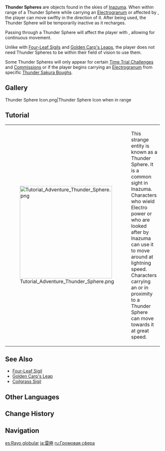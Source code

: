 {{About|the exploration system|the component from [[Divine Ingenuity]]|Thunder Sphere (Component)}}
{{Terminology Infobox
|image        = Thunder Sphere.png
|type         = Exploration
|type2        = Game Systems
|region       = Inazuma
}}
'''Thunder Spheres''' are objects found in the skies of [[Inazuma]]. When within range of a Thunder Sphere while carrying an [[Electrogranum]] or affected by {{Electro}}, the player can move swiftly in the direction of it. After being used, the Thunder Sphere will be temporarily inactive as it recharges.

Passing through a Thunder Sphere will affect the player with {{Electro}}, allowing for continuous movement.

Unlike with [[Four-Leaf Sigil]]s and [[Golden Carp's Leap]]s, the player does not need Thunder Spheres to be within their field of vision to use them.

Some Thunder Spheres will only appear for certain [[Time Trial Challenge]]s and [[Commissions]] or if the player begins carrying an [[Electrogranum]] from specific [[Thunder Sakura Bough]]s.

==Gallery==
<gallery>
Thunder Sphere Icon.png|Thunder Sphere Icon when in range
</gallery>

==Tutorial==
{| class="tdt2" cellspacing="5"
| [[File:Tutorial Adventure Thunder Sphere.png|300px]]
| This strange entity is known as a Thunder Sphere. It is a common sight in Inazuma. Characters who wield Electro power or who are looked after by Inazuma can use it to move around at lightning speed.<br>Characters carrying an {{Color|help|Electrogranum}} or {{Color|help|affected by Electro}} in proximity to a Thunder Sphere can move towards it at great speed.
|}

==See Also==
* [[Four-Leaf Sigil]]
* [[Golden Carp's Leap]]
* [[Coilgrass Sigil]]

==Other Languages==
{{Other Languages
|en      = Thunder Sphere
|zhs     = 雷极
|zhs_rm  = Léi Jí
|zht     = 雷極
|zht_rm  = Léi Jí
|zh_tl   = Thunder Pole
|ja      = 雷極
|ja_rm   = Raikyoku{{Assumed}}
|ja_tl   = Thunder Pole{{Sino}}
|zhja_note = 極 as used here refers to an electrical or magnetic pole.
|ko      = {{tt|뇌극|雷極}}
|ko_tl   = Thunder Pole{{Sino}}
|es      = Rayo globular
|es_tl   = Ball Lightning
|fr      = Papillon de foudre
|fr_tl   = Butterfly of Lightning
|ru      = Громовая сфера
|ru_tl   = Thunder Sphere
|th      = Thunder Sphere
|vi      = Điện Cực Lôi
|vi_tl   = 
|de      = Elektro-Kugel
|de_tl   = Thunder Sphere
|id      = Thunder Sphere
|pt      = Extremo Electro
|pt_tl   = 
|tr      = Yıldırım Küresi
|tr_tl   = Lightning Sphere
|it      = Sfera del tuono
|it_tl   = 
}}

==Change History==
{{Change History|2.0}}

==Navigation==
{{Exploration Navbox|Inazuma}}

[[es:Rayo globular]]
[[ja:雷極]]
[[ru:Громовая сфера]]